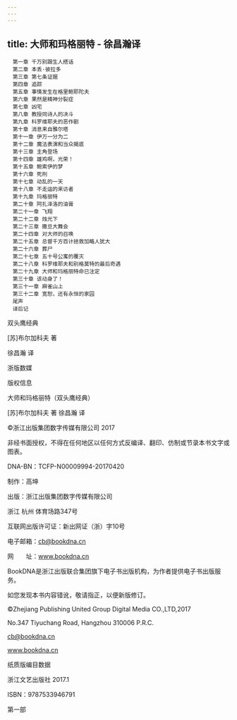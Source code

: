 ```yaml
---
---
---
```

title: 大师和玛格丽特 - 徐昌瀚译
---


```
　第一章 千万别跟生人搭话
　第二章 本丢·彼拉多
　第三章 第七条证据
　第四章 追踪
　第五章 事情发生在格里鲍耶陀夫
　第六章 果然是精神分裂症
　第七章 凶宅
　第八章 教授同诗人的决斗
　第九章 科罗维耶夫的恶作剧
　第十章 消息来自雅尔塔
　第十一章 伊万一分为二
　第十二章 魔法表演和当众揭底
　第十三章 主角登场
　第十四章 雄鸡啊，光荣！
　第十五章 鲍索伊的梦
　第十六章 死刑
　第十七章 动乱的一天
　第十八章 不走运的来访者
　第十九章 玛格丽特
　第二十章 阿扎泽洛的油膏
　第二十一章 飞翔
　第二十二章 烛光下
　第二十三章 撒旦大舞会
　第二十四章 对大师的召唤
　第二十五章 总督千方百计拯救加略人犹大
　第二十六章 葬尸
　第二十七章 五十号公寓的覆灭
　第二十八章 科罗维耶夫和别格莫特的最后奇遇
　第二十九章 大师和玛格丽特命已注定
　第三十章 该动身了！
　第三十一章 麻雀山上
　第三十二章 宽恕，还有永恒的家园
　尾声
　译后记
```


双头鹰经典






[苏]布尔加科夫 著

徐昌瀚 译





浙版数媒





版权信息

大师和玛格丽特（双头鹰经典）

[苏]布尔加科夫 著 徐昌瀚 译



©浙江出版集团数字传媒有限公司 2017

非经书面授权，不得在任何地区以任何方式反编译、翻印、仿制或节录本书文字或图表。



DNA-BN：TCFP-N00009994-20170420

制作：高坤





出版：浙江出版集团数字传媒有限公司

浙江 杭州 体育场路347号

互联网出版许可证：新出网证（浙）字10号

电子邮箱：cb@bookdna.cn

网　　址：www.bookdna.cn

BookDNA是浙江出版联合集团旗下电子书出版机构，为作者提供电子书出版服务。

如您发现本书内容错讹，敬请指正，以便新版修订。





©Zhejiang Publishing United Group Digital Media CO.,LTD,2017

No.347 Tiyuchang Road, Hangzhou 310006 P.R.C.

cb@bookdna.cn

www.bookdna.cn





纸质版编目数据

浙江文艺出版社 2017.1

ISBN：9787533946791







第一部